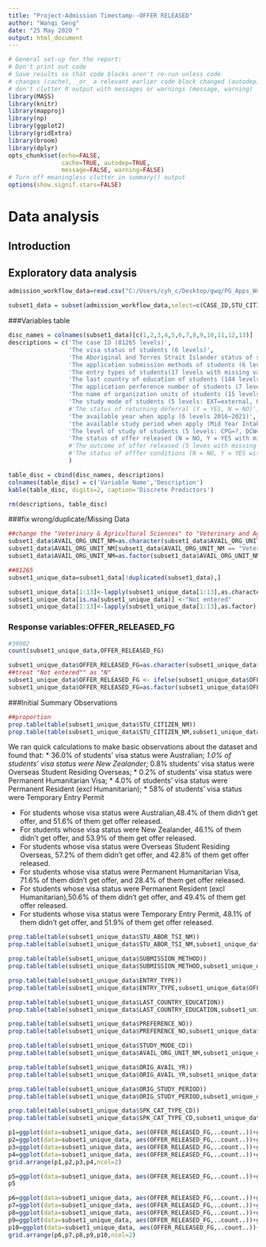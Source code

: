 ---
title: "Project-Admission Timestamp--OFFER RELEASED"
author: "Wanqi Geng"
date: "25 May 2020 "
output: html_document
---

```{r, include=FALSE}
# General set-up for the report:
# Don't print out code
# Save results so that code blocks aren't re-run unless code
# changes (cache), _or_ a relevant earlier code block changed (autodep),
# don't clutter R output with messages or warnings (message, warning)
library(MASS)  
library(knitr)
library(mapproj)
library(np)
library(ggplot2)
library(gridExtra)
library(broom)
library(dplyr)
opts_chunk$set(echo=FALSE,
               cache=TRUE, autodep=TRUE,
               message=FALSE, warning=FALSE)
# Turn off meaningless clutter in summary() output
options(show.signif.stars=FALSE)

```

# Data analysis


## Introduction


## Exploratory data analysis
```{r, csv-read, include=FALSE}
admission_workflow_data=read.csv("C:/Users/cyh_c/Desktop/gwq/PG_Apps_Workflow_v17.csv",na.strings = c(""))
```

```{r subset1 of dataset, include=FALSE}
subset1_data = subset(admission_workflow_data,select=c(CASE_ID,STU_CITIZEN_NM,STU_ABOR_TSI_NM,SUBMISSION_METHOD,ENTRY_TYPE,LAST_COUNTRY_EDUCATION,PREFERENCE_NO,AVAIL_ORG_UNIT_NM,STUDY_MODE_CD,ORIG_AVAIL_YR,ORIG_STUDY_PERIOD,SPK_CAT_TYPE_CD,OFFER_RELEASED_FG))
```

###Variables table
```{r discrete,echo=FALSE}
disc_names = colnames(subset1_data)[c(1,2,3,4,5,6,7,8,9,10,11,12,13)]
descriptions = c('The case ID (81265 levels)',
                 'The visa status of students (6 levels)',
                 'The Aboriginal and Torres Strait Islander status of students (6 levels)',
                 'The application submission methods of students (6 levels with missing values)',
                 'The entry types of students(17 levels with missing values)',
                 'The last country of education of students (144 levels with missing values)',
                 'The application perference number of students (7 levels)',
                 'The name of organization units of students (15 levels with wrong values "Veterinary and (&) Agricultural Sciences")',
                 'The study mode of students (5 levels: EXT=external, GOM=graduate online Melbourne, MI=mobility in, MO=mobility out, STD=standard)',
                 #'The status of returning deferral (Y = YES, N = NO)',
                 'The available year when apply (6 levels 2016~2021)',
                 'the available study period when apply (Mid Year Intake/Start Year Intake)',
                 'The level of study of students (5 levels: CPG=?, DCW=doctor coursework, GC=graduate coursework, MCW=master coursework, PGD=phd)',
                 'The status of offer released (N = NO, Y = YES with missing values)'
                 #'The outcome of offer released (5 leves with missing values $ACC = accepted, $DEC = declined, $DEF = deferred, $LAP = lapsed, $RES = resend',
                 #'The status of offfer conditions (N = NO, Y = YES with missing values)'
                 )

table_disc = cbind(disc_names, descriptions)
colnames(table_disc) = c('Variable Name','Description')
kable(table_disc, digits=2, caption='Discrete Predictors')

rm(descriptions, table_disc)

```

###fix wrong/duplicate/Missing Data

```{r fix wrong values, include = FALSE}
##change the "Veterinary & Agricultural Sciences" to "Veterinary and Agricultural Sciences"
subset1_data$AVAIL_ORG_UNIT_NM=as.character(subset1_data$AVAIL_ORG_UNIT_NM)
subset1_data$AVAIL_ORG_UNIT_NM[subset1_data$AVAIL_ORG_UNIT_NM == "Veterinary & Agricultural Sciences"]<- "Veterinary and Agricultural Sciences"
subset1_data$AVAIL_ORG_UNIT_NM=as.factor(subset1_data$AVAIL_ORG_UNIT_NM)
```

```{r drop duplicate, include=FALSE}
##81265
subset1_unique_data=subset1_data[!duplicated(subset1_data),]
```

```{r replace na with Not entered,include=FALSE}
subset1_unique_data[1:13]<-lapply(subset1_unique_data[1:13],as.character)
subset1_unique_data[is.na(subset1_unique_data)] <-"Not entered"
subset1_unique_data[1:13]<-lapply(subset1_unique_data[1:13],as.factor)
```

### Response variables:OFFER_RELEASED_FG

```{r not-entered values-R1, include=FALSE}
#39002
count(subset1_unique_data,OFFER_RELEASED_FG)
```





```{r predict and fill missing valuesR1,include=FALSE}
subset1_unique_data$OFFER_RELEASED_FG=as.character(subset1_unique_data$OFFER_RELEASED_FG)
##treat "Not entered"" as "N"
subset1_unique_data$OFFER_RELEASED_FG <- ifelse(subset1_unique_data$OFFER_RELEASED_FG=="Not entered","N",subset1_unique_data$OFFER_RELEASED_FG)
subset1_unique_data$OFFER_RELEASED_FG=as.factor(subset1_unique_data$OFFER_RELEASED_FG)
```



###Initial Summary Observations

```{r PROP TABLE 1, echo = FALSE}
##proportion 
prop.table(table(subset1_unique_data$STU_CITIZEN_NM))
prop.table(table(subset1_unique_data$STU_CITIZEN_NM,subset1_unique_data$OFFER_RELEASED_FG),1)
```
We ran quick calculations to make basic observations about the dataset and found that:
* 36.0% of students' visa status were Australian; 
*1.0% of students' visa status were New Zealander; 
* 0.8% students' visa status were Overseas Student Residing Overseas; 
* 0.2% of students' visa status were Permanent Humanitarian Visa; 
* 4.0% of students' visa status were Permanent Resident (excl Humanitarian); 
* 58% of students' visa status were Temporary Entry Permit

* For students whose visa status were Australian,48.4% of them didn't get offer, and 51.6% of them get offer released.
* For students whose visa status were New Zealander, 46.1% of them didn't get offer, and 53.9% of them get offer released.
* For students whose visa status were Overseas Student Residing Overseas, 57.2% of them didn't get offer, and 42.8% of them get offer released.
* For students whose visa status were Permanent Humanitarian Visa, 71.6% of them didn't get offer, and 28.4% of them get offer released.
* For students whose visa status were Permanent Resident (excl Humanitarian),50.6% of them didn't get offer, and 49.4% of them get offer released.
* For students whose visa status were Temporary Entry Permit, 48.1% of them didn't get offer, and 51.9% of them get offer released.
```{r PROP TABLE 2, echo = FALSE}
prop.table(table(subset1_unique_data$STU_ABOR_TSI_NM))
prop.table(table(subset1_unique_data$STU_ABOR_TSI_NM,subset1_unique_data$OFFER_RELEASED_FG),1)
```

```{r PROP TABLE 3, echo = FALSE}
prop.table(table(subset1_unique_data$SUBMISSION_METHOD))
prop.table(table(subset1_unique_data$SUBMISSION_METHOD,subset1_unique_data$OFFER_RELEASED_FG),1)
```

```{r PROP TABLE 4, echo = FALSE}
prop.table(table(subset1_unique_data$ENTRY_TYPE))
prop.table(table(subset1_unique_data$ENTRY_TYPE,subset1_unique_data$OFFER_RELEASED_FG),1)
```


```{r PROP TABLE 5, echo = FALSE}
prop.table(table(subset1_unique_data$LAST_COUNTRY_EDUCATION))
prop.table(table(subset1_unique_data$LAST_COUNTRY_EDUCATION,subset1_unique_data$OFFER_RELEASED_FG),1)
```

```{r PROP TABLE 6, echo = FALSE}
prop.table(table(subset1_unique_data$PREFERENCE_NO))
prop.table(table(subset1_unique_data$PREFERENCE_NO,subset1_unique_data$OFFER_RELEASED_FG),1)
```

```{r PROP TABLE 7, echo = FALSE}
prop.table(table(subset1_unique_data$STUDY_MODE_CD))
prop.table(table(subset1_unique_data$AVAIL_ORG_UNIT_NM,subset1_unique_data$OFFER_RELEASED_FG),1)
```

```{r PROP TABLE 8, echo = FALSE}
prop.table(table(subset1_unique_data$ORIG_AVAIL_YR))
prop.table(table(subset1_unique_data$ORIG_AVAIL_YR,subset1_unique_data$OFFER_RELEASED_FG),1)
```

```{r PROP TABLE 9, echo = FALSE}
prop.table(table(subset1_unique_data$ORIG_STUDY_PERIOD))
prop.table(table(subset1_unique_data$ORIG_STUDY_PERIOD,subset1_unique_data$OFFER_RELEASED_FG),1)
```

```{r PROP TABLE 10, echo = FALSE}
prop.table(table(subset1_unique_data$SPK_CAT_TYPE_CD))
prop.table(table(subset1_unique_data$SPK_CAT_TYPE_CD,subset1_unique_data$OFFER_RELEASED_FG),1)
```

```{r plot1,2,3,4,fig.align='center', fig.width= 16, fig.height = 12,echo=FALSE}
p1=ggplot(data=subset1_unique_data, aes(OFFER_RELEASED_FG,..count..))+geom_bar(aes(fill=STU_CITIZEN_NM),position="dodge")+ggtitle("visa status vs. offer released")
p2=ggplot(data=subset1_unique_data, aes(OFFER_RELEASED_FG,..count..))+geom_bar(aes(fill=STU_ABOR_TSI_NM),position="dodge")+ggtitle("aboriginal and torres strait islander status vs. offer released")
p3=ggplot(data=subset1_unique_data, aes(OFFER_RELEASED_FG,..count..))+geom_bar(aes(fill=SUBMISSION_METHOD),position="dodge")+ggtitle("submission method vs. offer released")
p4=ggplot(data=subset1_unique_data, aes(OFFER_RELEASED_FG,..count..))+geom_bar(aes(fill=ENTRY_TYPE),position="dodge")+ggtitle("entry type vs. offer released")
grid.arrange(p1,p2,p3,p4,ncol=2)
```

```{r plot5,fig.align='center', fig.width= 24, fig.height = 6,echo=FALSE}
p5=ggplot(data=subset1_unique_data, aes(OFFER_RELEASED_FG,..count..))+geom_bar(aes(fill=LAST_COUNTRY_EDUCATION),position="dodge")+ggtitle("last country of education vs. offer released")
p5
```

```{r plot6,7,8,9,10,fig.align='center', fig.width= 16, fig.height = 20,echo=FALSE}
p6=ggplot(data=subset1_unique_data, aes(OFFER_RELEASED_FG,..count..))+geom_bar(aes(fill=PREFERENCE_NO),position="dodge")+ggtitle("Prefernece number vs. offer released")
p7=ggplot(data=subset1_unique_data, aes(OFFER_RELEASED_FG,..count..))+geom_bar(aes(fill=STUDY_MODE_CD),position="dodge")+ggtitle("Study mode vs. offer released")
p8=ggplot(data=subset1_unique_data, aes(OFFER_RELEASED_FG,..count..))+geom_bar(aes(fill=ORIG_AVAIL_YR),position="dodge")+ggtitle("Original available year vs. offer released")
p9=ggplot(data=subset1_unique_data, aes(OFFER_RELEASED_FG,..count..))+geom_bar(aes(fill=ORIG_STUDY_PERIOD),position="dodge")+ggtitle("Original available period vs. offer released")
p10=ggplot(data=subset1_unique_data, aes(OFFER_RELEASED_FG,..count..))+geom_bar(aes(fill=SPK_CAT_TYPE_CD),position="dodge")+ggtitle("level of study vs. offer released")
grid.arrange(p6,p7,p8,p9,p10,ncol=2)
```







